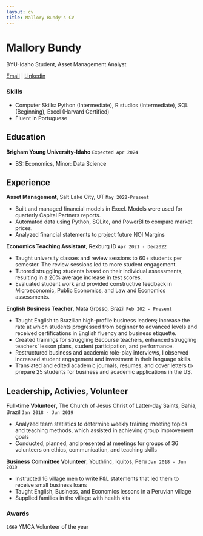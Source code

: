 ```yaml
---
layout: cv
title: Mallory Bundy's CV
---
```

# Mallory Bundy
BYU-Idaho Student, Asset Management Analyst

<div id="webaddress">
<a href="bundymallory@gmail.com">Email</a>
| <a href="linkedin.com/in/mallory-bundy">Linkedin</a>
</div>



### Skills

- Computer Skills: Python (Intermediate), R studios (Intermediate), SQL (Beginning), Excel (Harvard Certified) 
- Fluent in Portuguese 
 


## Education

__Brigham Young University-Idaho__
`Expected Apr 2024`

- BS: Economics, Minor: Data Science


## Experience
__Asset Management__, Salt Lake City, UT 
`May 2022-Present`

- Built and managed financial models in Excel. Models were used for quarterly Capital Partners reports.  
- Automated data using Python, SQLite, and PowerBI to compare market prices.  
- Analyzed financial statements to project future NOI Margins 


__Economics Teaching Assistant__, Rexburg ID 
`Apr 2021 - Dec2022`

- Taught university classes and review sessions to 60+ students per semester. The review sessions led to more student engagement. 
- Tutored struggling students based on their individual assessments, resulting in a 20% average increase in test scores.  
- Evaluated student work and provided constructive feedback in Microeconomic, Public Economics, and Law and Economics assessments.  

__English Business Teacher__, Mata Grosso, Brazil 
`Feb 202 - Present`

- Taught English to Brazilian high-profile business leaders; increase the rate at which students progressed from beginner to advanced levels and received certifications in English fluency and business etiquette.  
- Created trainings for struggling Becourse teachers, enhanced struggling teachers’ lesson plans, student participation, and performance.  
- Restructured business and academic role-play interviews, I observed increased student engagement and investment in their language skills. 
- Translated and edited academic journals, resumes, and cover letters to prepare 25 students for business and academic applications in the US.   

## Leadership, Activies, Volunteer
__Full-time Volunteer__, The Church of Jesus Christ of Latter-day Saints, Bahia, Brazil 
`Jan 2018 - Jun 2019`

- Analyzed team statistics to determine weekly training meeting topics and teaching methods, which assisted in achieving group improvement goals 
- Conducted, planned, and presented at meetings for groups of 36 volunteers on ethics, communication, and teaching skills 

__Business Committee Volunteer__, Youthlinc, Iquitos, Peru 
`Jan 2018 - Jun 2019`

- Instructed 16 village men to write P&L statements that led them to receive small business loans 
- Taught English, Business, and Economics lessons in a Peruvian village 
- Supplied families in the village with health kits 

### Awards

`1669`
YMCA Volunteer of the year 


<!-- ### Footer

Last updated: Apr 2024 -->